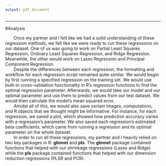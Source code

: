 ```yaml
---
output: pdf_document
---
```

---

#Analysis

&nbsp;&nbsp;&nbsp;&nbsp;&nbsp;&nbsp; Once my partner and I felt like we had a solid understanding of these regression methods, we felt like we were ready to run these regressions on our dataset. One of us was going to work on Partial Least Squares Regression, Ordinary Least Squares Regression, and Ridge Regression. Meanwhile, the other would work on Lasso Regression and Principal Component Regression.  
&nbsp;&nbsp;&nbsp;&nbsp;&nbsp;&nbsp; Despite the differences between each regression, the formatting and workflow for each regression script remained quite similar. We would begin by first running a specified regression on the training set. We would use built-in cross-validation functionality in R's regression functions to find the optimal regression parameter. Afterwards, we would take our model and our optimal parameter and use them to predict values from our test dataset. We would then calculate the model's mean squared error.  
&nbsp;&nbsp;&nbsp;&nbsp;&nbsp;&nbsp; Amidst all of this, we would also save certain images, computations, and R objects that we thought might be informative. For instance, for each regression, we saved a plot, which showed how prediction accuracy varies with a regression's parameter. We also saved each regression's estimated beta coefficients, which came from running a regression and its optimal parameter on the whole dataset.  
&nbsp;&nbsp;&nbsp;&nbsp;&nbsp;&nbsp; In order to run all these regressions, my partner and I heavily relied on two key packages in R: **glmnet** and **pls**. The **glmnet** package contained functions that helped with our shrinkage regressions (Lasso and Ridge) while the **pls** package contained functions that helped with our dimension reduction regressions (PLSR and PCR). 